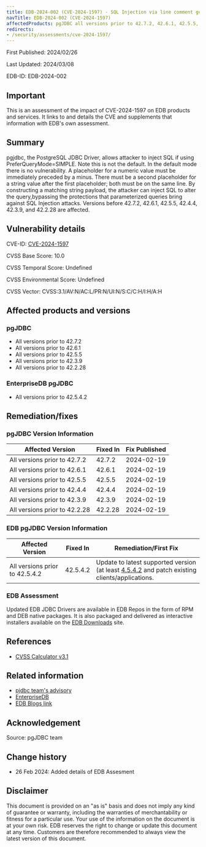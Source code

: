 ```yaml
---
title: EDB-2024-002 (CVE-2024-1597) - SQL Injection via line comment generation
navTitle: EDB-2024-002 (CVE-2024-1597)
affectedProducts: pgJDBC all versions prior to 42.7.2, 42.6.1, 42.5.5, 42.4.4, 42.3.9, and 42.2.28 and EDB pgJDBC all versions prior to 42.5.5
redirects:
- /security/assessments/cve-2024-1597/
---
```


First Published: 2024/02/26

Last Updated: 2024/03/08

EDB-ID: EDB-2024-002

## Important

This is an assessment of the impact of CVE-2024-1597 on EDB products and services. It links to and details the CVE and supplements that information with EDB's own assessment.

## Summary 

pgjdbc, the PostgreSQL JDBC Driver, allows attacker to inject SQL if using PreferQueryMode=SIMPLE. Note this is not the default. In the default mode there is no vulnerability. A placeholder for a numeric value must be immediately preceded by a minus. There must be a second placeholder for a string value after the first placeholder; both must be on the same line. By constructing a matching string payload, the attacker can inject SQL to alter the query,bypassing the protections that parameterized queries bring against SQL Injection attacks. Versions before 42.7.2, 42.6.1, 42.5.5, 42.4.4, 42.3.9, and 42.2.28 are affected.

## Vulnerability details

CVE-ID:  [CVE-2024-1597](https://nvd.nist.gov/vuln/detail/CVE-2024-1597)

CVSS Base Score: 10.0

CVSS Temporal Score: Undefined

CVSS Environmental Score: Undefined

CVSS Vector:  CVSS:3.1/AV:N/AC:L/PR:N/UI:N/S:C/C:H/I:H/A:H

## Affected products and versions

### pgJDBC

* All versions prior to 42.7.2
* All versions prior to 42.6.1
* All versions prior to 42.5.5
* All versions prior to 42.3.9
* All versions prior to 42.2.28

### EnterpriseDB pgJDBC

* All versions prior to 42.5.4.2

## Remediation/fixes

### pgJDBC Version Information

| Affected Version              | Fixed In | Fix Published |
|-------------------------------|----------|---------------|
| All versions prior to 42.7.2  | 42.7.2   | 2024-02-19    |
| All versions prior to 42.6.1  | 42.6.1   | 2024-02-19    |
| All versions prior to 42.5.5  | 42.5.5   | 2024-02-19    |
| All versions prior to 42.4.4  | 42.4.4   | 2024-02-19    |
| All versions prior to 42.3.9  | 42.3.9   | 2024-02-19    |
| All versions prior to 42.2.28 | 42.2.28  | 2024-02-19    |


### EDB pgJDBC Version Information

| Affected Version              | Fixed In | Remediation/First Fix |
|-------------------------------|----------|---------------|
| All versions prior to 42.5.4.2  | 42.5.4.2   | Update to latest supported version <br/> (at least [4.5.4.2](https://www.enterprisedb.com/docs/jdbc_connector/latest/01_jdbc_rel_notes/) and patch existing clients/applications.    |

### EDB Assessment

Updated EDB JDBC Drivers are available in EDB Repos in the form of RPM and DEB native packages. It is also packaged and delivered as interactive installers available on the [EDB Downloads](https://www.enterprisedb.com/software-downloads-postgres) site. 

## References

* [CVSS Calculator v3.1](https://www.first.org/cvss/calculator/3.1)


## Related information

* [pjdbc team's advisory](https://github.com/pgjdbc/pgjdbc/security/advisories/GHSA-24rp-q3w6-vc56)
* [EnterpriseDB](https://www.enterprisedb.com/)
* [EDB Blogs link](https://enterprisedb.com/blog/)

## Acknowledgement

Source: pgJDBC team

## Change history

* 26 Feb 2024: Added details of EDB Assesment

## Disclaimer

This document is provided on an "as is" basis and does not imply any kind of guarantee or warranty, including the warranties of merchantability or fitness for a particular use. Your use of the information on the document is at your own risk. EDB reserves the right to change or update this document at any time. Customers are therefore recommended to always view the latest version of this document.
